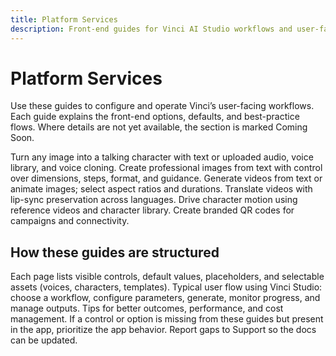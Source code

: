 ```yaml
---
title: Platform Services
description: Front-end guides for Vinci AI Studio workflows and user-facing options.
---
```



# Platform Services

Use these guides to configure and operate Vinci’s user-facing workflows. Each guide explains the front-end options, defaults, and best-practice flows. Where details are not yet available, the section is marked Coming Soon.

<Cards>
  <Card title="AI Actors" href="/docs/guides/platform/ai-actors" icon="👤">
    Turn any image into a talking character with text or uploaded audio, voice library, and voice cloning.
  </Card>
  <Card title="Image Generation" href="/docs/guides/platform/image-generation" icon="🖼️">
    Create professional images from text with control over dimensions, steps, format, and guidance.
  </Card>
  <Card title="Video Generation" href="/docs/guides/platform/video-generation" icon="🎬">
    Generate videos from text or animate images; select aspect ratios and durations.
  </Card>
  <Card title="Video Translation" href="/docs/guides/platform/video-translation" icon="🌐">
    Translate videos with lip-sync preservation across languages.
  </Card>
  <Card title="Emote" href="/docs/guides/platform/emote" icon="🕺">
    Drive character motion using reference videos and character library.
  </Card>
  <Card title="QR Code Generation" href="/docs/guides/platform/qr-code-generation" icon="🔳">
    Create branded QR codes for campaigns and connectivity.
  </Card>
</Cards>

## How these guides are structured

<Tabs>
  <Tab title="Front-end options">
    Each page lists visible controls, default values, placeholders, and selectable assets (voices, characters, templates).
  </Tab>
  <Tab title="Workflow">
    Typical user flow using Vinci Studio: choose a workflow, configure parameters, generate, monitor progress, and manage outputs.
  </Tab>
  <Tab title="Best practices">
    Tips for better outcomes, performance, and cost management.
  </Tab>
</Tabs>

<Info>
If a control or option is missing from these guides but present in the app, prioritize the app behavior. Report gaps to Support so the docs can be updated.
</Info>